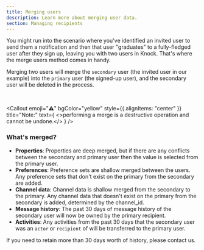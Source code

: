 ```yaml
---
title: Merging users
description: Learn more about merging user data.
section: Managing recipients
---
```


You might run into the scenario where you've identified an invited user to send them a notification and then that user "graduates" to a fully-fledged user after they sign up, leaving you with two users in Knock. That's where the merge users method comes in handy.

Merging two users will merge the `secondary` user (the invited user in our example) into the `primary` user (the signed-up user), and the secondary user will be deleted in the process.

<MultiLangCodeBlock snippet="users.merge" title="Merge two users together" />
<br />

<Callout
  emoji="⚠️"
  bgColor="yellow"
  style={{ alignItems: "center" }}
  title="Note:"
  text={
    <>performing a merge is a destructive operation and cannot be undone.</>
  }
/>

### What's merged?

- **Properties**: Properties are deep merged, but if there are any conflicts between the secondary and primary user then the value is selected from the primary user.
- **Preferences**: Preference sets are shallow merged between the users. Any preference sets that don't exist on the primary from the secondary are added.
- **Channel data**: Channel data is shallow merged from the secondary to the primary. Any channel data that doesn't exist on the primary from the secondary is added, determined by the channel_id.
- **Message history**: The past 30 days of message history of the secondary user will now be owned by the primary recipient.
- **Activities**: Any activities from the past 30 days that the secondary user was an `actor` or `recipient` of will be transferred to the primary user.

If you need to retain more than 30 days worth of history, please contact us.
